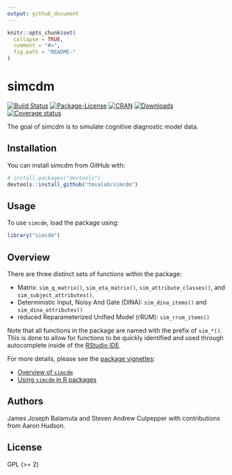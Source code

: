 ```yaml
---
output: github_document
---
```


<!-- README.md is generated from README.Rmd. Please edit that file -->

```r
knitr::opts_chunk$set(
  collapse = TRUE,
  comment = "#>",
  fig.path = "README-"
)
```

# simcdm 

[![Build Status](https://travis-ci.org/tmsalab/simcdm.svg)](https://travis-ci.org/tmsalab/simcdm)
[![Package-License](http://img.shields.io/badge/license-GPL%20(%3E=2)-brightgreen.svg?style=flat)](http://www.gnu.org/licenses/gpl-2.0.html)
[![CRAN](http://www.r-pkg.org/badges/version/simcdm)](https://cran.r-project.org/package=simcdm)
[![Downloads](http://cranlogs.r-pkg.org/badges/simcdm?color=brightgreen)](http://www.r-pkg.org/pkg/simcdm)
[![Coverage status](https://codecov.io/gh/tmsalab/simcdm/branch/master/graph/badge.svg)](https://codecov.io/github/tmsalab/simcdm?branch=master)

The goal of simcdm is to simulate cognitive diagnostic model data.

## Installation

You can install simcdm from GitHub with:

```r
# install.packages("devtools")
devtools::install_github("tmsalab/simcdm")
```

## Usage

To use `simcdm`, load the package using:

```r
library("simcdm")
```

## Overview

There are three distinct sets of functions within the package:

- Matrix: `sim_q_matrix()`, `sim_eta_matrix()`, `sim_attribute_classes()`, and `sim_subject_attributes()`.
- Deterministic Input, Noisy And Gate (DINA): `sim_dina_items()` and `sim_dina_attributes()`
- reduced Reparameterized Unified Model (rRUM): `sim_rrum_items()`

Note that all functions in the package are named with the prefix of `sim_*()`. 
This is done to allow for functions to be quickly identified and used through
autocomplete inside of the [RStudio IDE](https://www.rstudio.com).

For more details, please see the [package vignettes](vignettes/):

- [Overview of `simcdm`](vignettes/overview-simcdm.html)
- [Using `simcdm` in R packages](vignettes/simcdm-in-packages.html)

## Authors

James Joseph Balamuta and Steven Andrew Culpepper
with contributions from Aaron Hudson.

## License

GPL (>= 2)
